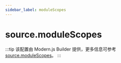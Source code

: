 ```yaml
---
sidebar_label: moduleScopes
---
```


# source.moduleScopes

:::tip
该配置由 Modern.js Builder 提供，更多信息可参考 [source.moduleScopes](https://modernjs.dev/builder/api/config-source.html#source-modulescopes)。
:::


<Main />
